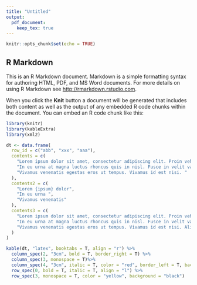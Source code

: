 ```yaml
---
title: "Untitled"
output: 
  pdf_document:
    keep_tex: true
---
```


```r
knitr::opts_chunk$set(echo = TRUE)
```

## R Markdown

This is an R Markdown document. Markdown is a simple formatting syntax for authoring HTML, PDF, and MS Word documents. For more details on using R Markdown see <http://rmarkdown.rstudio.com>.

When you click the **Knit** button a document will be generated that includes both content as well as the output of any embedded R code chunks within the document. You can embed an R code chunk like this:

```r
library(knitr)
library(kableExtra)
library(xml2)

dt <- data.frame(
  row_id = c("abb", "xxx", "aaa"),
  contents = c(
    "Lorem ipsum dolor sit amet, consectetur adipiscing elit. Proin vehicula tempor ex. Morbi malesuada sagittis turpis, at venenatis nisl luctus a. ",
    "In eu urna at magna luctus rhoncus quis in nisl. Fusce in velit varius, posuere risus et, cursus augue. Duis eleifend aliquam ante, a aliquet ex tincidunt in.", 
    "Vivamus venenatis egestas eros ut tempus. Vivamus id est nisi. "
  ),
  contents2 = c(
    "Lorem {ipsum} dolor",
    "In eu urna ", 
    "Vivamus venenatis"
  ),
  contents3 = c(
    "Lorem ipsum dolor sit amet, consectetur adipiscing elit. Proin vehicula tempor ex. Morbi malesuada sagittis turpis, at venenatis nisl luctus a. ",
    "In eu urna at magna luctus rhoncus quis in nisl. Fusce in velit varius, posuere risus et, cursus augue. Duis eleifend aliquam ante, a aliquet ex tincidunt in. ", 
    "Vivamus venenatis egestas eros ut tempus. Vivamus id est nisi. Aliquam molestie erat et sollicitudin venenatis. In ac lacus at velit scelerisque mattis. "
  )
)

kable(dt, "latex", booktabs = T, align = "r") %>%
  column_spec(2, "3cm", bold = T, border_right = T) %>%
  column_spec(3, monospace = T)%>%
  column_spec(4, "3cm", italic = T, color = "red", border_left = T, background = "blue")  %>%
  row_spec(0, bold = T, italic = T, align = "l") %>%
  row_spec(3, monospace = T, color = "yellow", background = "black")
```

